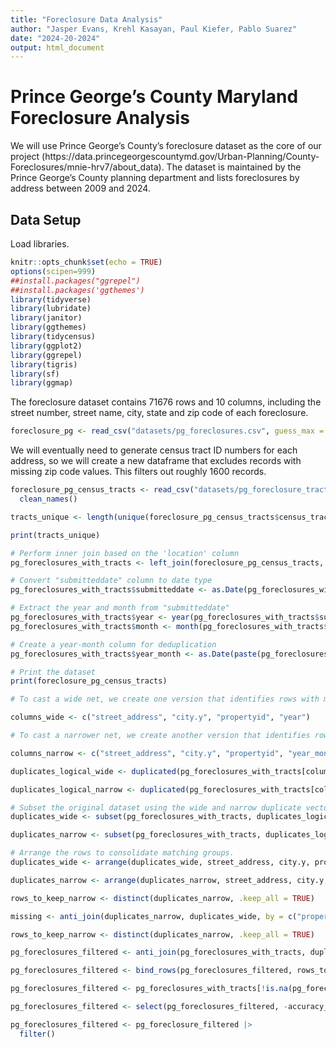 ```yaml
---
title: "Foreclosure Data Analysis"
author: "Jasper Evans, Krehl Kasayan, Paul Kiefer, Pablo Suarez"
date: "2024-20-2024"
output: html_document
---
```


# Prince George's County Maryland Foreclosure Analysis

We will use Prince George's County's foreclosure dataset as the core of our project (https://data.princegeorgescountymd.gov/Urban-Planning/County-Foreclosures/mnie-hrv7/about_data). The dataset is maintained by the Prince George's County planning department and lists foreclosures by address between 2009 and 2024. 

## Data Setup

Load libraries.

```r
knitr::opts_chunk$set(echo = TRUE)
options(scipen=999)
##install.packages("ggrepel")
##install.packages('ggthemes')
library(tidyverse)
library(lubridate)
library(janitor)
library(ggthemes)
library(tidycensus)
library(ggplot2)
library(ggrepel)
library(tigris)
library(sf)
library(ggmap)
```


The foreclosure dataset contains 71676 rows and 10 columns, including the street number, street name, city, state and zip code of each foreclosure.

```r
foreclosure_pg <- read_csv("datasets/pg_foreclosures.csv", guess_max = 71676)
```

We will eventually need to generate census tract ID numbers for each address, so we will create a new dataframe that excludes records with missing zip code values. This filters out roughly 1600 records.

```r
foreclosure_pg_census_tracts <- read_csv("datasets/pg_foreclosure_tract_geocodio.csv", guess_max = 71676) |>
  clean_names()
```

```r
tracts_unique <- length(unique(foreclosure_pg_census_tracts$census_tract_code))

print(tracts_unique)
```

```r
# Perform inner join based on the 'location' column
pg_foreclosures_with_tracts <- left_join(foreclosure_pg_census_tracts, foreclosure_pg, by = "location")

# Convert "submitteddate" column to date type
pg_foreclosures_with_tracts$submitteddate <- as.Date(pg_foreclosures_with_tracts$submitteddate, format = "%m/%d/%Y")

# Extract the year and month from "submitteddate"
pg_foreclosures_with_tracts$year <- year(pg_foreclosures_with_tracts$submitteddate)
pg_foreclosures_with_tracts$month <- month(pg_foreclosures_with_tracts$submitteddate)

# Create a year-month column for deduplication
pg_foreclosures_with_tracts$year_month <- as.Date(paste(pg_foreclosures_with_tracts$year, pg_foreclosures_with_tracts$month, "01", sep = "-"), format = "%Y-%m-%d")

# Print the dataset
print(foreclosure_pg_census_tracts)
```
```r
# To cast a wide net, we create one version that identifies rows with matching values in the "street_address", "city.y", "propertyid", and "year" columns -- columns that consistently match from entry to entry.

columns_wide <- c("street_address", "city.y", "propertyid", "year")

# To cast a narrower net, we create another version that identifies rows with matching values in the "street_address", "city.y", and "propertyid" columns, as well as the year_month column -- a column that may change within an otherwise matching set. 

columns_narrow <- c("street_address", "city.y", "propertyid", "year_month")

duplicates_logical_wide <- duplicated(pg_foreclosures_with_tracts[columns_wide], fromLast = TRUE) | duplicated(pg_foreclosures_with_tracts[columns_wide])

duplicates_logical_narrow <- duplicated(pg_foreclosures_with_tracts[columns_narrow], fromLast = TRUE) | duplicated(pg_foreclosures_with_tracts[columns_narrow])

# Subset the original dataset using the wide and narrow duplicate vectors to get the duplicate rows
duplicates_wide <- subset(pg_foreclosures_with_tracts, duplicates_logical_wide)

duplicates_narrow <- subset(pg_foreclosures_with_tracts, duplicates_logical_narrow)

# Arrange the rows to consolidate matching groups.
duplicates_wide <- arrange(duplicates_wide, street_address, city.y, propertyid, year)

duplicates_narrow <- arrange(duplicates_narrow, street_address, city.y, propertyid, year_month)

rows_to_keep_narrow <- distinct(duplicates_narrow, .keep_all = TRUE)
```

```r
missing <- anti_join(duplicates_narrow, duplicates_wide, by = c("propertyid"))
```

```r
rows_to_keep_narrow <- distinct(duplicates_narrow, .keep_all = TRUE)
```

```r
pg_foreclosures_filtered <- anti_join(pg_foreclosures_with_tracts, duplicates_wide, by = c("street_address", "city.y", "propertyid", "year_month"))
```

```r
pg_foreclosures_filtered <- bind_rows(pg_foreclosures_filtered, rows_to_keep_narrow)
```

```r
pg_foreclosures_filtered <- pg_foreclosures_with_tracts[!is.na(pg_foreclosures_with_tracts$census_tract_code), ]
```

```r
pg_foreclosures_filtered <- select(pg_foreclosures_filtered, -accuracy_score, -accuracy_type, -source, -full_fips_block, -metro_micro_statistical_area_name,-metro_micro_statistical_area_code, -metro_micro_statistical_area_type, -combined_statistical_area_name, -metropolitan_division_area_name, -metropolitan_division_area_code, -addressoccupied, -city.y, -state.y, street_address, -full_fips_block)
```

```r
pg_foreclosures_filtered <- pg_foreclosure_filtered |>
  filter()
```

